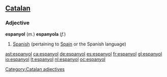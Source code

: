 ==[[Catalan]]==
===Adjective===

'''espanyol''' (''m.'') '''espanyola''' (''f.'')

# [[Spanish]] (pertaining to [[Spain]] or the Spanish language)

[[Category:Catalan adjectives]]

[[ast:espanyol]]
[[ca:espanyol]]
[[de:espanyol]]
[[es:espanyol]]
[[fr:espanyol]]
[[gl:espanyol]]
[[io:espanyol]]
[[lt:espanyol]]
[[nl:espanyol]]
[[oc:espanyol]]